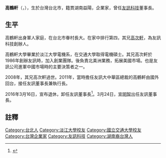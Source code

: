 {{Infobox Person
| name = 高鶴軒
|different name=Roger Kao
| image name = 
| width = 
| now = 
| period =
| sex = 男 
| nationality ={{ROC}}
| Native place =
| date of birth = {{birth year and age|1952}}
| place of birth ={{TWN}}[[臺北市|臺北市]]
| relatives =[[高次軒|高次軒]]（兄）
| nickname = 
| educate = 
*[[淡江大學|淡江大學]]電機工程系學士
*[[交通大學|交通大學]]電子工程系碩士
| past =
*[[淡江大學|淡江大學]]資訊工程系副教授
*行政院主計處計算機中心
*[[友訊科技|友訊科技]]美國子公司總經理
*尚亞科技董事長
*[[友訊科技|友訊科技]]大中華區總裁
*[[友訊科技|友訊科技]]董事長
}}

'''高鶴軒'''（{{lang-en|Roger Kao}}，{{bd|1952年||||}}），生於台灣台北市，籍貫湖南益陽，企業家，曾任[[友訊科技|友訊科技]]董事長。

==生平==
高鶴軒出身軍人家庭，在台北市眷村長大。在家中排行第四，其兄[[高次軒|高次軒]]，為友訊科技創辦人。

高鶴軒大學畢業於淡江大學電機系，在交通大學取得電機碩士。其兄高次軒於1986年創辦友訊時，加入創業團隊。後負責北美洲業務，拓展美國市場。也是友訊公司進軍中國市場時的主要決策者之一。

2008年，其兄高次軒過世。2011年，當時擔任友訊大中華區總裁的高鶴軒由國外回台，接任友訊董事長兼執行長。

2016年3月16日，宣布退休，卸任友訊董事長<ref>{{cite news|author1=吳秀樺|title=友訊董事長高鶴軒宣布退休　世代交替|url=http://www.appledaily.com.tw/realtimenews/article/new/20160316/817197/|accessdate=2016-03-17|agency=台灣蘋果日報|date=2016-03-17|archive-date=2016-03-16|archive-url=https://web.archive.org/web/20160316140905/http://www.appledaily.com.tw/realtimenews/article/new/20160316/817197/|dead-url=no}}</ref>。3月24日，[[宣明智|宣明智]]出任友訊董事長。

==註釋==
{{reflist}}

[[Category:台北人|Category:台北人]]
[[Category:淡江大學校友|Category:淡江大學校友]]
[[Category:國立交通大學校友|Category:國立交通大學校友]]
[[Category:台灣企業家|Category:台灣企業家]]
[[Category:友訊科技|Category:友訊科技]]
[[Category:湖南裔台灣人|Category:湖南裔台灣人]]
